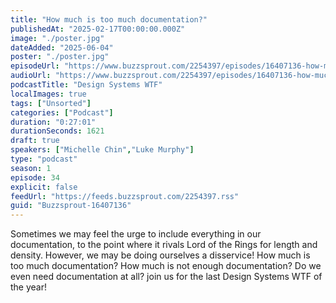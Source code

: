 ```yaml
---
title: "How much is too much documentation?"
publishedAt: "2025-02-17T00:00:00.000Z"
image: "./poster.jpg"
dateAdded: "2025-06-04"
poster: "./poster.jpg"
episodeUrl: "https://www.buzzsprout.com/2254397/episodes/16407136-how-much-is-too-much-documentation.mp3"
audioUrl: "https://www.buzzsprout.com/2254397/episodes/16407136-how-much-is-too-much-documentation.mp3"
podcastTitle: "Design Systems WTF"
localImages: true
tags: ["Unsorted"]
categories: ["Podcast"]
duration: "0:27:01"
durationSeconds: 1621
draft: true
speakers: ["Michelle Chin","Luke Murphy"]
type: "podcast"
season: 1
episode: 34
explicit: false
feedUrl: "https://feeds.buzzsprout.com/2254397.rss"
guid: "Buzzsprout-16407136"
---
```

Sometimes we may feel the urge to include everything in our documentation, to the point where it rivals Lord of the Rings for length and density. However, we may be doing ourselves a disservice! How much is too much documentation? How much is not enough documentation? Do we even need documentation at all? join us for the last Design Systems WTF of the year!
